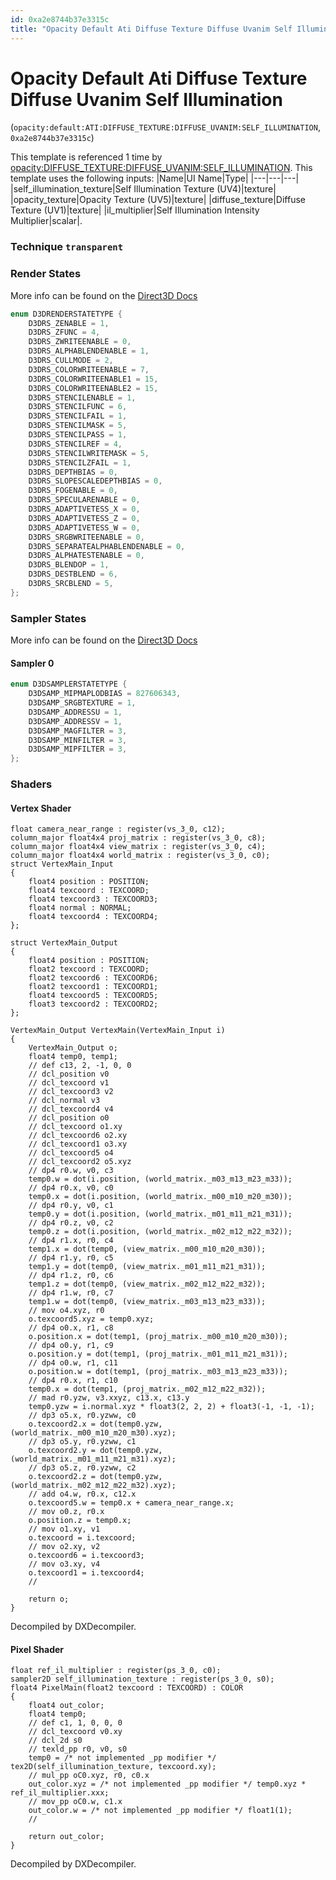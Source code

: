 ```yaml
---
id: 0xa2e8744b37e3315c
title: "Opacity Default Ati Diffuse Texture Diffuse Uvanim Self Illumination"
---
```


# Opacity Default Ati Diffuse Texture Diffuse Uvanim Self Illumination
(`opacity:default:ATI:DIFFUSE_TEXTURE:DIFFUSE_UVANIM:SELF_ILLUMINATION`, `0xa2e8744b37e3315c`)

This template is referenced 1 time by [opacity:DIFFUSE_TEXTURE:DIFFUSE_UVANIM:SELF_ILLUMINATION](/docs/Generated/Render%20Templates/base.render_template_database#opacity-diffuse-texture-diffuse-uvanim-self-illumination).
This template uses the following inputs:
 |Name|UI Name|Type|
|---|---|---|
|self_illumination_texture|Self Illumination Texture (UV4)|texture|
|opacity_texture|Opacity Texture (UV5)|texture|
|diffuse_texture|Diffuse Texture (UV1)|texture|
|il_multiplier|Self Illumination Intensity Multiplier|scalar|.

### Technique `transparent`
### Render States
More info can be found on the [Direct3D Docs](https://learn.microsoft.com/en-us/windows/win32/direct3d9/d3drenderstatetype)
```cpp
enum D3DRENDERSTATETYPE {
	D3DRS_ZENABLE = 1,
	D3DRS_ZFUNC = 4,
	D3DRS_ZWRITEENABLE = 0,
	D3DRS_ALPHABLENDENABLE = 1,
	D3DRS_CULLMODE = 2,
	D3DRS_COLORWRITEENABLE = 7,
	D3DRS_COLORWRITEENABLE1 = 15,
	D3DRS_COLORWRITEENABLE2 = 15,
	D3DRS_STENCILENABLE = 1,
	D3DRS_STENCILFUNC = 6,
	D3DRS_STENCILFAIL = 1,
	D3DRS_STENCILMASK = 5,
	D3DRS_STENCILPASS = 1,
	D3DRS_STENCILREF = 4,
	D3DRS_STENCILWRITEMASK = 5,
	D3DRS_STENCILZFAIL = 1,
	D3DRS_DEPTHBIAS = 0,
	D3DRS_SLOPESCALEDEPTHBIAS = 0,
	D3DRS_FOGENABLE = 0,
	D3DRS_SPECULARENABLE = 0,
	D3DRS_ADAPTIVETESS_X = 0,
	D3DRS_ADAPTIVETESS_Z = 0,
	D3DRS_ADAPTIVETESS_W = 0,
	D3DRS_SRGBWRITEENABLE = 0,
	D3DRS_SEPARATEALPHABLENDENABLE = 0,
	D3DRS_ALPHATESTENABLE = 0,
	D3DRS_BLENDOP = 1,
	D3DRS_DESTBLEND = 6,
	D3DRS_SRCBLEND = 5,
};
```
### Sampler States
More info can be found on the [Direct3D Docs](https://learn.microsoft.com/en-us/windows/win32/direct3d9/d3dsamplerstatetype)
#### Sampler 0
```cpp
enum D3DSAMPLERSTATETYPE {
	D3DSAMP_MIPMAPLODBIAS = 827606343,
	D3DSAMP_SRGBTEXTURE = 1,
	D3DSAMP_ADDRESSU = 1,
	D3DSAMP_ADDRESSV = 1,
	D3DSAMP_MAGFILTER = 3,
	D3DSAMP_MINFILTER = 3,
	D3DSAMP_MIPFILTER = 3,
};
```
### Shaders
#### Vertex Shader
```hlsl
float camera_near_range : register(vs_3_0, c12);
column_major float4x4 proj_matrix : register(vs_3_0, c8);
column_major float4x4 view_matrix : register(vs_3_0, c4);
column_major float4x4 world_matrix : register(vs_3_0, c0);
struct VertexMain_Input
{
    float4 position : POSITION;
    float4 texcoord : TEXCOORD;
    float4 texcoord3 : TEXCOORD3;
    float4 normal : NORMAL;
    float4 texcoord4 : TEXCOORD4;
};

struct VertexMain_Output
{
    float4 position : POSITION;
    float2 texcoord : TEXCOORD;
    float2 texcoord6 : TEXCOORD6;
    float2 texcoord1 : TEXCOORD1;
    float4 texcoord5 : TEXCOORD5;
    float3 texcoord2 : TEXCOORD2;
};

VertexMain_Output VertexMain(VertexMain_Input i)
{
    VertexMain_Output o;
    float4 temp0, temp1;
    // def c13, 2, -1, 0, 0
    // dcl_position v0
    // dcl_texcoord v1
    // dcl_texcoord3 v2
    // dcl_normal v3
    // dcl_texcoord4 v4
    // dcl_position o0
    // dcl_texcoord o1.xy
    // dcl_texcoord6 o2.xy
    // dcl_texcoord1 o3.xy
    // dcl_texcoord5 o4
    // dcl_texcoord2 o5.xyz
    // dp4 r0.w, v0, c3
    temp0.w = dot(i.position, (world_matrix._m03_m13_m23_m33));
    // dp4 r0.x, v0, c0
    temp0.x = dot(i.position, (world_matrix._m00_m10_m20_m30));
    // dp4 r0.y, v0, c1
    temp0.y = dot(i.position, (world_matrix._m01_m11_m21_m31));
    // dp4 r0.z, v0, c2
    temp0.z = dot(i.position, (world_matrix._m02_m12_m22_m32));
    // dp4 r1.x, r0, c4
    temp1.x = dot(temp0, (view_matrix._m00_m10_m20_m30));
    // dp4 r1.y, r0, c5
    temp1.y = dot(temp0, (view_matrix._m01_m11_m21_m31));
    // dp4 r1.z, r0, c6
    temp1.z = dot(temp0, (view_matrix._m02_m12_m22_m32));
    // dp4 r1.w, r0, c7
    temp1.w = dot(temp0, (view_matrix._m03_m13_m23_m33));
    // mov o4.xyz, r0
    o.texcoord5.xyz = temp0.xyz;
    // dp4 o0.x, r1, c8
    o.position.x = dot(temp1, (proj_matrix._m00_m10_m20_m30));
    // dp4 o0.y, r1, c9
    o.position.y = dot(temp1, (proj_matrix._m01_m11_m21_m31));
    // dp4 o0.w, r1, c11
    o.position.w = dot(temp1, (proj_matrix._m03_m13_m23_m33));
    // dp4 r0.x, r1, c10
    temp0.x = dot(temp1, (proj_matrix._m02_m12_m22_m32));
    // mad r0.yzw, v3.xxyz, c13.x, c13.y
    temp0.yzw = i.normal.xyz * float3(2, 2, 2) + float3(-1, -1, -1);
    // dp3 o5.x, r0.yzww, c0
    o.texcoord2.x = dot(temp0.yzw, (world_matrix._m00_m10_m20_m30).xyz);
    // dp3 o5.y, r0.yzww, c1
    o.texcoord2.y = dot(temp0.yzw, (world_matrix._m01_m11_m21_m31).xyz);
    // dp3 o5.z, r0.yzww, c2
    o.texcoord2.z = dot(temp0.yzw, (world_matrix._m02_m12_m22_m32).xyz);
    // add o4.w, r0.x, c12.x
    o.texcoord5.w = temp0.x + camera_near_range.x;
    // mov o0.z, r0.x
    o.position.z = temp0.x;
    // mov o1.xy, v1
    o.texcoord = i.texcoord;
    // mov o2.xy, v2
    o.texcoord6 = i.texcoord3;
    // mov o3.xy, v4
    o.texcoord1 = i.texcoord4;
    // 

    return o;
}
```
Decompiled by DXDecompiler.
#### Pixel Shader
```hlsl
float ref_il_multiplier : register(ps_3_0, c0);
sampler2D self_illumination_texture : register(ps_3_0, s0);
float4 PixelMain(float2 texcoord : TEXCOORD) : COLOR
{
    float4 out_color;
    float4 temp0;
    // def c1, 1, 0, 0, 0
    // dcl_texcoord v0.xy
    // dcl_2d s0
    // texld_pp r0, v0, s0
    temp0 = /* not implemented _pp modifier */ tex2D(self_illumination_texture, texcoord.xy);
    // mul_pp oC0.xyz, r0, c0.x
    out_color.xyz = /* not implemented _pp modifier */ temp0.xyz * ref_il_multiplier.xxx;
    // mov_pp oC0.w, c1.x
    out_color.w = /* not implemented _pp modifier */ float1(1);
    // 

    return out_color;
}
```
Decompiled by DXDecompiler.
